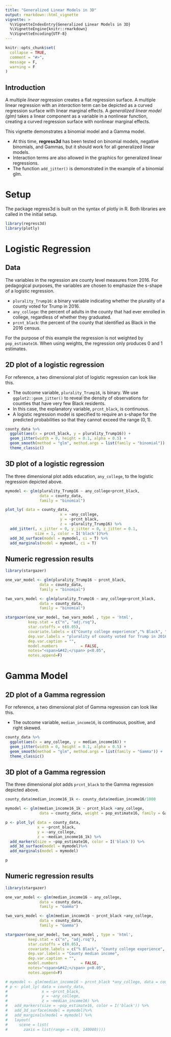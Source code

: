 ```yaml
---
title: "Generalized Linear Models in 3D"
output: rmarkdown::html_vignette
vignette: >
  %\VignetteIndexEntry{Generalized Linear Models in 3D}
  %\VignetteEngine{knitr::rmarkdown}
  %\VignetteEncoding{UTF-8}
---
```


```r
knitr::opts_chunk$set(
  collapse = TRUE,
  comment = "#>",
  message = F,
  warning = F
)
```

## Introduction

A multiple *linear* regression creates a flat regression surface. A multiple linear regression with an *interaction* term can be depicted as a curved regression surface with linear marginal effects. A *generalized linear model (glm)* takes a linear component as a variable in a nonlinear function, creating a curved regression surface with nonlinear marginal effects. 

This vignette demonstrates a binomial model and a Gamma model. 

* At this time, __regress3d__ has been tested on binomial models, negative binomials, and Gammas, but it should work for all generalized linear models. 
* Interaction terms are also allowed in the graphics for generalized linear regressions.
* The function `add_jitter()` is demonstrated in the example of a binomial glm. 

# Setup

The package regress3d is built on the syntax of plotly in R. Both libraries are called in the initial setup.

```r
library(regress3d)
library(plotly)
```


# Logistic Regression

## Data

The variables in the regression are county level measures from 2016. For pedagogical purposes, the variables are chosen to emphasize the s-shape of a logistic regression.

* `plurality_Trump16`: a binary variable indicating whether the plurality of a county voted for Trump in 2016.
* `any_college`: the percent of adults in the county that had ever enrolled in college, regardless of whether they graduated.
* `prcnt_black`: the percent of the county that identified as Black in the 2016 census. 

For the purpose of this example the regression is not weighted by `pop_estimate16`. When using weights, the regression only produces 0 and 1 estimates. 

## 2D plot of a logistic regression

For reference, a two dimensional plot of logistic regression can look like this. 

* The outcome variable, `plurality_Trump16`, is binary. We use `ggplot2::geom_jitter()` to reveal the density of observations for counties that have very few Black residents. 
* In this case, the explanatory variable, `prcnt_black`, is continuous. 
* A logistic regression model is specified to require an s-shape for the predicted probabilities so that they cannot exceed the range $(0,1)$.

```r
county_data %>%
  ggplot(aes(x = prcnt_black, y = plurality_Trump16)) +
  geom_jitter(width = 0, height = 0.1, alpha = 0.5) + 
  geom_smooth(method = "glm", method.args = list(family = "binomial")) +
  theme_classic()
```

## 3D plot of a logistic regression

The three dimensional plot adds education, `any_college`, to the logistic regression depicted above. 

```r
mymodel <- glm(plurality_Trump16 ~ any_college+prcnt_black, 
               data = county_data, 
               family = "binomial")

plot_ly( data = county_data,
                        x = ~any_college,
                        y = ~prcnt_black,
                        z = ~plurality_Trump16) %>%
  add_jitter(, x_jitter = 0, y_jitter = 0, z_jitter = 0.1,
             size = 1, color = I('black'))%>%
  add_3d_surface(model = mymodel, ci = T) %>%
  add_marginals(model = mymodel, ci = T) 

```

## Numeric regression results


```r
library(stargazer)

one_var_model <- glm(plurality_Trump16 ~ prcnt_black, 
               data = county_data, 
               family = "binomial")

two_vars_model <- glm(plurality_Trump16 ~ any_college+prcnt_black, 
               data = county_data, 
               family = "binomial")

stargazer(one_var_model, two_vars_model , type = 'html',
          keep.stat = c("n", "adj.rsq"),
          star.cutoffs = c(0.05),
          covariate.labels = c("County college experience","% Black", "Constant"),
          dep.var.labels = "plurality of county voted for Trump in 2016",
          dep.var.caption = "",
          model.numbers          = FALSE, 
          notes="<span>&#42;</span> p<0.05",
          notes.append=F)
```



# Gamma Model

## 2D plot of a Gamma regression

For reference, a two dimensional plot of Gamma regression can look like this. 

* The outcome variable, `median_income16`, is continuous, positive, and right skewed. 

```r
county_data %>%
  ggplot(aes(x = any_college, y = median_income16)) +
  geom_jitter(width = 0, height = 0.1, alpha = 0.5) + 
  geom_smooth(method = "glm", method.args = list(family = "Gamma")) +
  theme_classic()
```

## 3D plot of a Gamma regression

The three dimensional plot adds `prcnt_black` to the Gamma regression depicted above. 

```r
county_data$median_income16_1k <- county_data$median_income16/1000

mymodel <- glm(median_income16_1k ~ prcnt_black +any_college, 
               data = county_data, weight = pop_estimate16, family = Gamma)

p <- plot_ly( data = county_data,
              x = ~prcnt_black,
              y = ~any_college,
              z = ~median_income16_1k) %>%
  add_markers(size = ~pop_estimate16, color = I('black')) %>%
  add_3d_surface(model = mymodel)%>%
  add_marginals(model = mymodel) 

p
```


## Numeric regression results


```r
library(stargazer)

one_var_model <- glm(median_income16 ~ any_college, 
               data = county_data, 
               family = "Gamma")

two_vars_model <- glm(median_income16 ~ prcnt_black +any_college, 
               data = county_data, 
               family = "Gamma")

stargazer(one_var_model, two_vars_model , type = 'html',
          keep.stat = c("n", "adj.rsq"),
          star.cutoffs = c(0.05),
          covariate.labels = c("% Black", "County college experience", "Constant"),
          dep.var.labels = "County median income",
          dep.var.caption = "",
          model.numbers          = FALSE, 
          notes="<span>&#42;</span> p<0.05",
          notes.append=F)
```


```r
# mymodel <- glm(median_income16 ~ prcnt_black *any_college, data = county_data, family = Gamma)
# p <- plot_ly( data = county_data,
#               x = ~prcnt_black,
#               y = ~any_college,
#               z = ~median_income16) %>%
#   add_markers(size = ~pop_estimate16, color = I('black')) %>%
#   add_3d_surface(model = mymodel)%>%
#   add_marginals(model = mymodel) %>%
#   layout(
#     scene = list(
#       zaxis = list(range = c(0, 140000))))
```
